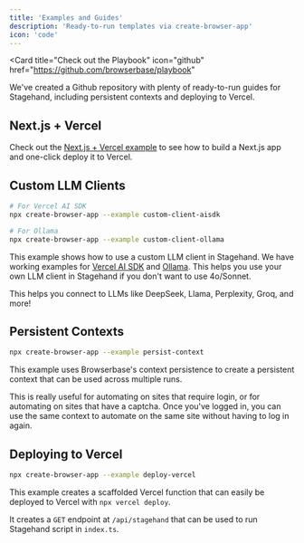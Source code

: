 ```yaml
---
title: 'Examples and Guides'
description: 'Ready-to-run templates via create-browser-app'
icon: 'code'
---
```


<Card
  title="Check out the Playbook"
  icon="github"
  href="https://github.com/browserbase/playbook"
>
  We've created a Github repository with plenty of ready-to-run guides for Stagehand, including persistent contexts and deploying to Vercel.
</Card>

## Next.js + Vercel

Check out the [Next.js + Vercel example](https://github.com/browserbase/stagehand-nextjs-quickstart) to see how to build a Next.js app and one-click deploy it to Vercel.

## Custom LLM Clients

```bash
# For Vercel AI SDK
npx create-browser-app --example custom-client-aisdk

# For Ollama
npx create-browser-app --example custom-client-ollama
```

This example shows how to use a custom LLM client in Stagehand. We have working examples for [Vercel AI SDK](https://sdk.vercel.ai/docs/introduction) and [Ollama](https://ollama.ai/). This helps you use your own LLM client in Stagehand if you don't want to use 4o/Sonnet.

This helps you connect to LLMs like DeepSeek, Llama, Perplexity, Groq, and more!

## Persistent Contexts

```bash
npx create-browser-app --example persist-context
```

This example uses Browserbase's context persistence to create a persistent context that can be used across multiple runs. 

This is really useful for automating on sites that require login, or for automating on sites that have a captcha. Once you've logged in, you can use the same context to automate on the same site without having to log in again.

## Deploying to Vercel

```bash
npx create-browser-app --example deploy-vercel
```

This example creates a scaffolded Vercel function that can easily be deployed to Vercel with `npx vercel deploy`.

It creates a `GET` endpoint at `/api/stagehand` that can be used to run Stagehand script in `index.ts`.